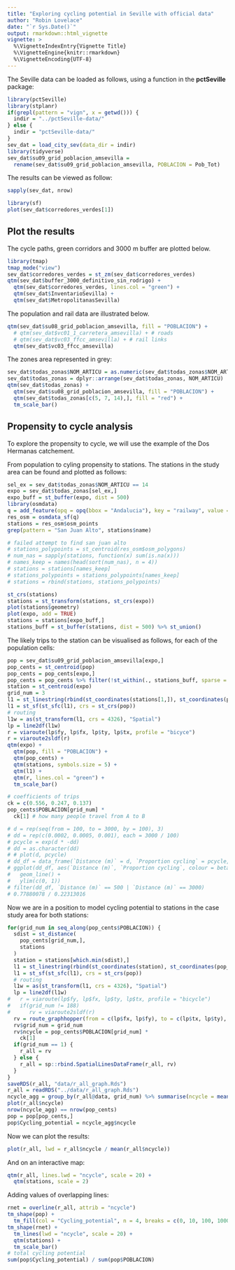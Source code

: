 ```yaml
---
title: "Exploring cycling potential in Seville with official data"
author: "Robin Lovelace"
date: "`r Sys.Date()`"
output: rmarkdown::html_vignette
vignette: >
  %\VignetteIndexEntry{Vignette Title}
  %\VignetteEngine{knitr::rmarkdown}
  %\VignetteEncoding{UTF-8}
---
```


The Seville data can be loaded as follows, using a function in the **pctSeville** package:

```r
library(pctSeville)
library(stplanr)
if(grepl(pattern = "vign", x = getwd())) {
  indir = "../pctSeville-data/"
} else {
  indir = "pctSeville-data/"
}
sev_dat = load_city_sev(data_dir = indir)
library(tidyverse)
sev_dat$su09_grid_poblacion_amsevilla =
  rename(sev_dat$su09_grid_poblacion_amsevilla, POBLACION = Pob_Tot)
```

The results can be viewed as follow:

```r
sapply(sev_dat, nrow)
```


```r
library(sf)
plot(sev_dat$corredores_verdes[1])
```

## Plot the results

The cycle paths, green corridors and 3000 m buffer are plotted below.

```r
library(tmap)
tmap_mode("view")
sev_dat$corredores_verdes = st_zm(sev_dat$corredores_verdes)
qtm(sev_dat$buffer_3000_definitivo_sin_rodrigo) +
  qtm(sev_dat$corredores_verdes, lines.col = "green") +
  qtm(sev_dat$InventarioSevilla) +
  qtm(sev_dat$MetropolitanasSevilla)
```

The population and rail data are illustrated below.

```r
qtm(sev_dat$su08_grid_poblacion_amsevilla, fill = "POBLACION") +
  # qtm(sev_dat$vc01_1_carretera_amsevilla) + # roads
  # qtm(sev_dat$vc03_ffcc_amsevilla) + # rail links
  qtm(sev_dat$vc03_ffcc_amsevilla) 
```

The zones area represented in grey:

```r
sev_dat$todas_zonas$NOM_ARTICU = as.numeric(sev_dat$todas_zonas$NOM_ARTICU)
sev_dat$todas_zonas = dplyr::arrange(sev_dat$todas_zonas, NOM_ARTICU)
qtm(sev_dat$todas_zonas) +
  qtm(sev_dat$su08_grid_poblacion_amsevilla, fill = "POBLACION") +
  qtm(sev_dat$todas_zonas[c(5, 7, 14),], fill = "red") +
  tm_scale_bar()
```

## Propensity to cycle analysis

To explore the propensity to cycle, we will use the example of the Dos Hermanas catchement.

From population to cyling propensity to stations.
The stations in the study area can be found and plotted as follows:

```r
sel_ex = sev_dat$todas_zonas$NOM_ARTICU == 14
expo = sev_dat$todas_zonas[sel_ex,]
expo_buff = st_buffer(expo, dist = 500)
library(osmdata)
q = add_feature(opq = opq(bbox = "Andalucia"), key = "railway", value = "station")
res_osm = osmdata_sf(q)
stations = res_osm$osm_points
grep(pattern = "San Juan Alto", stations$name)

# failed attempt to find san juan alto
# stations_polypoints = st_centroid(res_osm$osm_polygons)
# num_nas = sapply(stations, function(x) sum(is.na(x)))
# names_keep = names(head(sort(num_nas), n = 4))
# stations = stations[names_keep]
# stations_polypoints = stations_polypoints[names_keep]
# stations = rbind(stations, stations_polypoints)

st_crs(stations)
stations = st_transform(stations, st_crs(expo))
plot(stations$geometry)
plot(expo, add = TRUE)
stations = stations[expo_buff,]
stations_buff = st_buffer(stations, dist = 500) %>% st_union()
```


The likely trips to the station can be visualised as follows, for each of the population cells:

```r
pop = sev_dat$su09_grid_poblacion_amsevilla[expo,]
pop_cents = st_centroid(pop)
pop_cents = pop_cents[expo,]
pop_cents = pop_cents %>% filter(!st_within(., stations_buff, sparse = F))
station = st_centroid(expo)
grid_num = 3
l1 = st_linestring(rbind(st_coordinates(stations[1,]), st_coordinates(pop_cents[grid_num,])))
l1 = st_sf(st_sfc(l1), crs = st_crs(pop))
# routing
l1w = as(st_transform(l1, crs = 4326), "Spatial")
lp = line2df(l1w)
r = viaroute(lp$fy, lp$fx, lp$ty, lp$tx, profile = "bicyce")
r = viaroute2sldf(r)
qtm(expo) +
  qtm(pop, fill = "POBLACION") +
  qtm(pop_cents) +
  qtm(stations, symbols.size = 5) +
  qtm(l1) +
  qtm(r, lines.col = "green") +
  tm_scale_bar()
```


```r
# coefficients of trips
ck = c(0.556, 0.247, 0.137)
pop_cents$POBLACION[grid_num] *
  ck[1] # how many people travel from A to B
```

<!-- Distance decay. -->
<!-- We use a simple distance decay model, starting at 1 for zero distance and declining gradually as distance increases: -->

```r
# d = rep(seq(from = 100, to = 3000, by = 100), 3)
# dd = rep(c(0.0002, 0.0005, 0.001), each = 3000 / 100)
# pcycle = exp(d * -dd)
# dd = as.character(dd)
# # plot(d, pcycle)
# dd_df = data_frame(`Distance (m)` = d, `Proportion cycling` = pcycle, beta = dd)
# ggplot(dd_df, aes(`Distance (m)`, `Proportion cycling`, colour = beta)) +
#   geom_line() +
#   ylim(c(0, 1))
# filter(dd_df, `Distance (m)` == 500 | `Distance (m)` == 3000)
# 0.77880078 / 0.22313016
```

Now we are in a position to model cycling potential to stations in the case study area for both stations:

```r
for(grid_num in seq_along(pop_cents$POBLACION)) {
  sdist = st_distance(
    pop_cents[grid_num,],
    stations
  )
  station = stations[which.min(sdist),]
  l1 = st_linestring(rbind(st_coordinates(station), st_coordinates(pop_cents[grid_num,])))
  l1 = st_sf(st_sfc(l1), crs = st_crs(pop))
  # routing
  l1w = as(st_transform(l1, crs = 4326), "Spatial")
  lp = line2df(l1w)
#   r = viaroute(lp$fy, lp$fx, lp$ty, lp$tx, profile = "bicycle")
#   if(grid_num != 188)
#      rv = viaroute2sldf(r)
  rv = route_graphhopper(from = c(lp$fx, lp$fy), to = c(lp$tx, lp$ty), vehicle = "bike")
  rv$grid_num = grid_num
  rv$ncycle = pop_cents$POBLACION[grid_num] *
    ck[1]
  if(grid_num == 1) {
    r_all = rv
  } else {
    r_all = sp::rbind.SpatialLinesDataFrame(r_all, rv)
  }
}
saveRDS(r_all, "data/r_all_graph.Rds")
r_all = readRDS("../data/r_all_graph.Rds")
ncycle_agg = group_by(r_all@data, grid_num) %>% summarise(ncycle = mean(ncycle))
plot(r_all$ncycle)
nrow(ncycle_agg) == nrow(pop_cents)
pop = pop[pop_cents,]
pop$Cycling_potential = ncycle_agg$ncycle
```

Now we can plot the results:

```r
plot(r_all, lwd = r_all$ncycle / mean(r_all$ncycle))
```

And on an interactive map:

```r
qtm(r_all, lines.lwd = "ncycle", scale = 20) +
  qtm(stations, scale = 2)
```

Adding values of overlapping lines:

```r
rnet = overline(r_all, attrib = "ncycle")
tm_shape(pop) +
  tm_fill(col = "Cycling_potential", n = 4, breaks = c(0, 10, 100, 1000)) +
tm_shape(rnet) +
  tm_lines(lwd = "ncycle", scale = 20) +
  qtm(stations) +
  tm_scale_bar()
# total cycling potential
sum(pop$Cycling_potential) / sum(pop$POBLACION)
```



